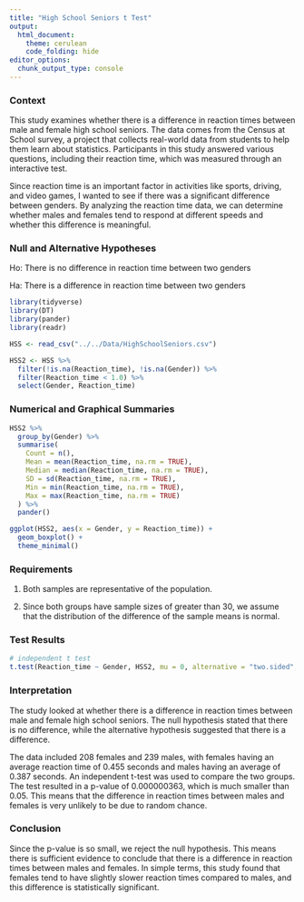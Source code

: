 ```yaml
---
title: "High School Seniors t Test"
output: 
  html_document:
    theme: cerulean
    code_folding: hide
editor_options: 
  chunk_output_type: console
---
```


### Context
This study examines whether there is a difference in reaction times between male and female high school seniors. The data comes from the Census at School survey, a project that collects real-world data from students to help them learn about statistics. Participants in this study answered various questions, including their reaction time, which was measured through an interactive test.

Since reaction time is an important factor in activities like sports, driving, and video games, I wanted to see if there was a significant difference between genders. By analyzing the reaction time data, we can determine whether males and females tend to respond at different speeds and whether this difference is meaningful.

### Null and Alternative Hypotheses
Ho: There is no difference in reaction time between two genders

Ha: There is a difference in reaction time between two genders

```r
library(tidyverse)
library(DT)
library(pander)
library(readr)

HSS <- read_csv("../../Data/HighSchoolSeniors.csv")

HSS2 <- HSS %>%
  filter(!is.na(Reaction_time), !is.na(Gender)) %>%
  filter(Reaction_time < 1.0) %>%
  select(Gender, Reaction_time)
```

### Numerical and Graphical Summaries
```r
HSS2 %>%
  group_by(Gender) %>%
  summarise(
    Count = n(),
    Mean = mean(Reaction_time, na.rm = TRUE),
    Median = median(Reaction_time, na.rm = TRUE),
    SD = sd(Reaction_time, na.rm = TRUE),
    Min = min(Reaction_time, na.rm = TRUE),
    Max = max(Reaction_time, na.rm = TRUE)
  ) %>%
  pander()

```

```r
ggplot(HSS2, aes(x = Gender, y = Reaction_time)) +
  geom_boxplot() +
  theme_minimal()
```



### Requirements

1. Both samples are representative of the population.

2. Since both groups have sample sizes of greater than 30, we assume that the distribution of the difference of the sample means is normal.

### Test Results
```r

# independent t test
t.test(Reaction_time ~ Gender, HSS2, mu = 0, alternative = "two.sided", conf.level = 0.95)
```


### Interpretation
The study looked at whether there is a difference in reaction times between male and female high school seniors. The null hypothesis stated that there is no difference, while the alternative hypothesis suggested that there is a difference.

The data included 208 females and 239 males, with females having an average reaction time of 0.455 seconds and males having an average of 0.387 seconds. An independent t-test was used to compare the two groups. The test resulted in a p-value of 0.000000363, which is much smaller than 0.05. This means that the difference in reaction times between males and females is very unlikely to be due to random chance.


### Conclusion
Since the p-value is so small, we reject the null hypothesis. This means there is sufficient evidence to conclude that there is a difference in reaction times between males and females. In simple terms, this study found that females tend to have slightly slower reaction times compared to males, and this difference is statistically significant.














<!-- Instructions

1. Use the HSS dataset in R to come up with a question that can be answered with a t Test. 

Here is a link to the survey given to the students that participated in the study:
https://ww2.amstat.org/censusatschool/pdfs/C@SQuestionnaire.pdf
(Use the link to learn about what each column of data in the data set represents.)

2. Establish why your question is interesting and rephrase the question using a statistical "null" and "alternative" hypothesis. (Hint, see the "Math 325 Notebook -> R Help -> R-Markdown Hints" page of your textbook for instructions on how to write mathematical hypotheses.)

3. Clearly answer your question using statistics. Be sure to compute a p-value and provide supporting numerical and graphical summaries. If your conclusions don't have numbers in them, they likely are not detailed enough to be meaningful conclusions.

Note: you can create "groups" from the data in many ways. For example, suppose you wanted to create a variable that grouped people according to whether they thought recycling was more important than conserving water. You could do this by:

```r
HSS <- HSS %>%
  mutate(recycling_than_water = ifelse(Importance_recycling_rubbish >	Importance_conserving_water, "Recycling More Important", "Water Conservation More Important"))
```

4. Include Q-Q Plots checking the normality of the data and discuss if the requirements of the test are satisfied for your data or not. Note that Q-Q Plots are not graphics, they are diagnostic plots diagnosing the normality of the data.


-->


